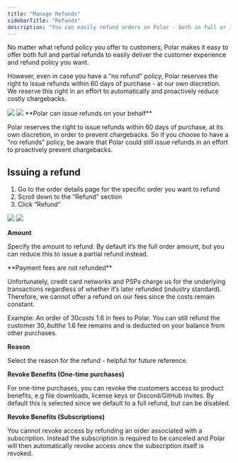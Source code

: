 ```yaml
---
title: "Manage Refunds"
sidebarTitle: "Refunds"
description: "You can easily refund orders on Polar - both in full or in parts."
---
```


No matter what refund policy you offer to customers, Polar makes it easy to offer both full and partial refunds to easily deliver the customer experience and refund policy you want.

However, even in case you have a “no refund” policy, Polar reserves the right to issue refunds within 60 days of purchase - at our own discretion. We reserve this right in an effort to automatically and proactively reduce costly chargebacks.

<img className="block dark:hidden" src="/assets/features/refunds/order-refund.light.png" />
<img className="hidden dark:block" src="/assets/features/refunds/order-refund.dark.png" />

<Note>
**Polar can issue refunds on your behalf**

Polar reserves the right to issue refunds within 60 days of purchase, at its own discretion, in order to prevent chargebacks. So if you choose to have a “no refunds” policy, be aware that Polar could still issue refunds in an effort to proactively prevent chargebacks.
</Note>


Issuing a refund
-----------------------

1. Go to the order details page for the specific order you want to refund
2. Scroll down to the “Refund” section
3. Click “Refund”

<img className="block dark:hidden" src="/assets/features/refunds/issue-refund.light.png" />
<img className="hidden dark:block" src="/assets/features/refunds/issue-refund.dark.png" />

**Amount**

Specify the amount to refund. By default it’s the full order amount, but you can reduce this to issue a partial refund instead.


<Warning>
**Payment fees are not refunded**

Unfortunately, credit card networks and PSPs charge us for the underlying transactions regardless of whether it’s later refunded (industry standard). Therefore, we cannot offer a refund on our fees since the costs remain constant.

Example: An order of $30 costs ~$1.6 in fees to Polar. You can still refund the customer $30, but the ~$1.6 fee remains and is deducted on your balance from other purchases.
</Warning>



**Reason**

Select the reason for the refund - helpful for future reference.

**Revoke Benefits (One-time purchases)**

For one-time purchases, you can revoke the customers access to product benefits, e.g file downloads, license keys or Discord/GitHub invites. By default this is selected since we default to a full refund, but can be disabled.

**Revoke Benefits (Subscriptions)**

You cannot revoke access by refunding an order associated with a subscription. Instead the subscription is required to be canceled and Polar will then automatically revoke access once the subscription itself is revoked.

